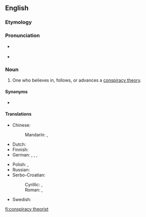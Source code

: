 ==English==

===Etymology===
{{compound|conspiracy|theorist|lang=en}}

===Pronunciation===
* {{a|Received Pronunciation}} {{IPA|/kənˈspɪɹəsi θɪəɹɪst/|lang=en}}
* {{a|General American}} {{IPA|/kənˈspɪɹəsi θiːəɹɪst/|/- θɪɹəst/|lang=en}}<!-- Yes, it has to be /θɪəɹɪst/, /θiːəɹɪst/ and /θɪɹəst/, not /ˈθɪəɹɪst/, /θiːəɹɪst/ and /ˈθɪɹəst/. This compound noun is stressed on its first element in both UK and US. -->

===Noun===
{{en-noun|head=[[conspiracy]] [[theorist]]}}

# One who believes in, follows, or advances a [[conspiracy theory]].

====Synonyms====
* {{l|en|conspiratard}} {{qualifier|slang|derogatory}}

====Translations====
{{trans-top|one who believes in a conspiracy theory}}
* Chinese:
*: Mandarin: {{t|cmn|陰謀論者|sc=Hani}}, {{t|cmn|阴谋论者|tr=yīnmóulùnzhě|sc=Hani}}
* Dutch: {{t|nl|complottheoreticus|m}}
* Finnish: {{t+|fi|salaliittoteoreetikko}}
* German: {{t+|de|Verschwörungstheoretiker|m}}, {{t+|de|Verschwörungstheoretikerin|f}}, {{t|de|Konspirationstheoretiker|m}}, {{t|de|Konspirationstheoretikerin|f}}
{{trans-mid}}
* Polish: {{t|pl|teoretyk spiskowy|m}}, {{t|pl|teoretyczka spiskowa|f}}
* Russian: {{t|ru|теоре́тик за́говора|m}}
* Serbo-Croatian:
*: Cyrillic: {{t|sh|теоретичар завјера|m}}, {{t|sh|теоретичарка завјера|f}}
*: Roman: {{t|sh|teoretičar zavjera|m}}, {{t|sh|teoretičarka zavjera|f}}
* Swedish: {{t|sv|konspirationsteoretiker|c}}
{{trans-bottom}}

[[fi:conspiracy theorist]]